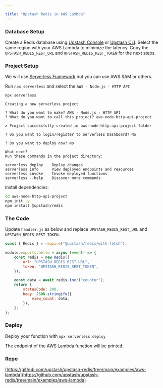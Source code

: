 ```yaml
---

title: "Upstash Redis in AWS Lambda"
---
```



<RedisClientNote />

### Database Setup

Create a Redis database using [Upstash Console](https://console.upstash.com) or
[Upstash CLI](https://github.com/upstash/cli). Select the same region with your
AWS Lambda to minimize the latency. Copy the `UPSTASH_REDIS_REST_URL` and
`UPSTASH_REDIS_REST_TOKEN` for the next steps.

### Project Setup

We will use
[Serverless Framework](https://www.serverless.com/framework/docs/getting-started)
but you can use AWS SAM or others.

Run `npx serverless` and select the `AWS - Node.js - HTTP API`

```shell
npx serverless

Creating a new serverless project

? What do you want to make? AWS - Node.js - HTTP API
? What do you want to call this project? aws-node-http-api-project

✔ Project successfully created in aws-node-http-api-project folder

? Do you want to login/register to Serverless Dashboard? No

? Do you want to deploy now? No

What next?
Run these commands in the project directory:

serverless deploy    Deploy changes
serverless info      View deployed endpoints and resources
serverless invoke    Invoke deployed functions
serverless --help    Discover more commands
```

Install dependencies:

```bash
cd aws-node-http-api-project
npm init -y
npm install @upstash/redis
```

### The Code

Update `handler.js` as below and replace `UPSTASH_REDIS_REST_URL` and `UPSTASH_REDIS_REST_TOKEN`:

```js
const { Redis } = require("@upstash/redis/with-fetch");

module.exports.hello = async (event) => {
    const redis = new Redis({
        url: "UPSTASH_REDIS_REST_URL",
        token: "UPSTASH_REDIS_REST_TOKEN",
    });

    const data = await redis.incr("counter");
    return {
        statusCode: 200,
        body: JSON.stringify({
            view_count: data,
        }),
    };
};
```

### Deploy

Deploy your function with `npx serverless deploy`

The endpoint of the AWS Lambda function will be printed.

### Repo

[https://github.com/upstash/upstash-redis/tree/main/examples/aws-lambda](https://github.com/upstash/upstash-redis/tree/main/examples/aws-lambda)

